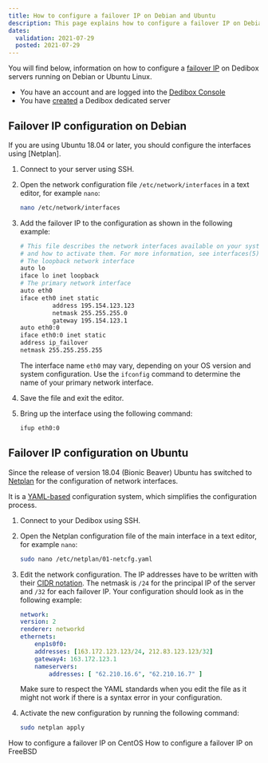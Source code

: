 ```yaml
---
title: How to configure a failover IP on Debian and Ubuntu
description: This page explains how to configure a failover IP on Debian or Ubuntu Linux.
dates:
  validation: 2021-07-29
  posted: 2021-07-29
---
```


You will find below, information on how to configure a [failover IP](/dedibox-network/ip-failover/concepts/#failover-ips) on Dedibox servers running on Debian or Ubuntu Linux.

<Message type="requirement">

  - You have an account and are logged into the [Dedibox Console](https://console.online.net)
  - You have [created](/dedibox/dedicated-servers/how-to/order-a-server) a Dedibox dedicated server

</Message>

## Failover IP configuration on Debian

<Message type="note">

If you are using Ubuntu 18.04 or later, you should configure the interfaces using [Netplan].

</Message>

1. Connect to your server using SSH. 

2. Open the network configuration file `/etc/network/interfaces` in a text editor, for example `nano`: 

    ```sh 
    nano /etc/network/interfaces
    ```

3. Add the failover IP to the configuration as shown in the following example:

    ```sh 
    # This file describes the network interfaces available on your system
    # and how to activate them. For more information, see interfaces(5). 
    # The loopback network interface 
    auto lo 
    iface lo inet loopback 
    # The primary network interface 
    auto eth0 
    iface eth0 inet static 
        	 address 195.154.123.123
         	 netmask 255.255.255.0 
        	 gateway 195.154.123.1
    auto eth0:0
    iface eth0:0 inet static
    address ip_failover
    netmask 255.255.255.255
    ```

    <Message type="note">

    The interface name `eth0` may vary, depending on your OS version and system configuration. Use the `ifconfig` command to determine the name of your primary network interface.

    </Message>

4. Save the file and exit the editor. 

5. Bring up the interface using the following command:

    ```sh 
    ifup eth0:0
    ```

## Failover IP configuration on Ubuntu

Since the release of version 18.04 (Bionic Beaver) Ubuntu has switched to [Netplan](https://netplan.io/) for the configuration of network interfaces.

It is a [YAML-based](http://yaml.org/about.html) configuration system, which simplifies the configuration process.

1. Connect to your Dedibox using SSH. 

2. Open the Netplan configuration file of the main interface in a text editor, for example `nano`: 

    ```sh 
    sudo nano /etc/netplan/01-netcfg.yaml
    ```

3. Edit the network configuration. The IP addresses have to be written with their [CIDR notation](https://en.wikipedia.org/wiki/Classless_Inter-Domain_Routing#CIDR_notation). The netmask is `/24` for the principal IP of the server and `/32` for each failover IP. Your configuration should look as in the following example: 

    ```yaml
    network:
    version: 2
    renderer: networkd
    ethernets:
        enp1s0f0:
        addresses: [163.172.123.123/24, 212.83.123.123/32]
        gateway4: 163.172.123.1
        nameservers:
            addresses: [ "62.210.16.6", "62.210.16.7" ]
    ```

    <Message type="tip">

    Make sure to respect the YAML standards when you edit the file as it might not work if there is a syntax error in your configuration.

    </Message>

4. Activate the new configuration by running the following command:

    ```sh 
    sudo netplan apply
    ```

<Navigation title="See Also">
  <PreviousButton to="/dedibox-network/ip-failover/how-to/configure-centos">How to configure a failover IP on CentOS</PreviousButton>
  <NextButton to="/dedibox-network/ip-failover/how-to/configure-freebsd">How to configure a failover IP on FreeBSD</NextButton>
</Navigation>
